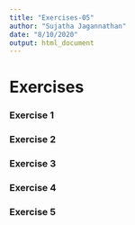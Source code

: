 ```yaml
---
title: "Exercises-05"
author: "Sujatha Jagannathan"
date: "8/10/2020"
output: html_document
---
```


# Exercises

### Exercise 1

### Exercise 2

### Exercise 3

### Exercise 4

### Exercise 5

